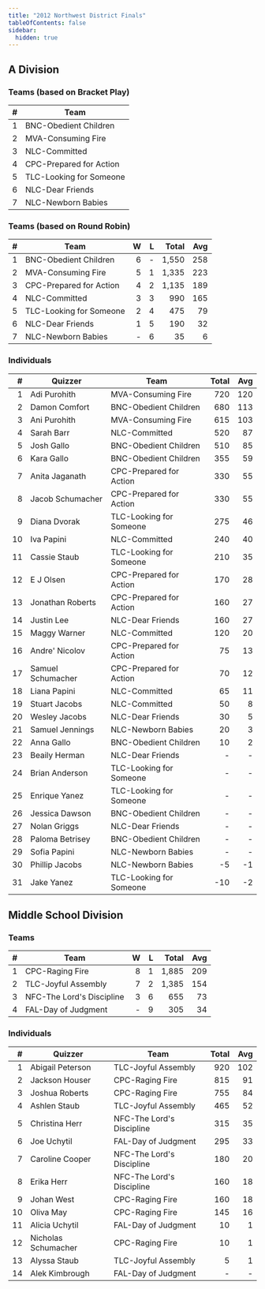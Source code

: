 ```yaml
---
title: "2012 Northwest District Finals"
tableOfContents: false
sidebar:
  hidden: true
---
```


## A Division

### Teams (based on Bracket Play)

|    # | Team                    |
| ---: | ----------------------- |
|    1 | BNC-Obedient Children   |
|    2 | MVA-Consuming Fire      |
|    3 | NLC-Committed           |
|    4 | CPC-Prepared for Action |
|    5 | TLC-Looking for Someone |
|    6 | NLC-Dear Friends        |
|    7 | NLC-Newborn Babies      |

### Teams (based on Round Robin)

|    # | Team                    |    W |    L | Total |  Avg |
| ---: | ----------------------- | ---: | ---: | ----: | ---: |
|    1 | BNC-Obedient Children   |    6 |    - | 1,550 |  258 |
|    2 | MVA-Consuming Fire      |    5 |    1 | 1,335 |  223 |
|    3 | CPC-Prepared for Action |    4 |    2 | 1,135 |  189 |
|    4 | NLC-Committed           |    3 |    3 |   990 |  165 |
|    5 | TLC-Looking for Someone |    2 |    4 |   475 |   79 |
|    6 | NLC-Dear Friends        |    1 |    5 |   190 |   32 |
|    7 | NLC-Newborn Babies      |    - |    6 |    35 |    6 |

### Individuals

|    # | Quizzer           | Team                    | Total |  Avg |
| ---: | ----------------- | ----------------------- | ----: | ---: |
|    1 | Adi Purohith      | MVA-Consuming Fire      |   720 |  120 |
|    2 | Damon Comfort     | BNC-Obedient Children   |   680 |  113 |
|    3 | Ani Purohith      | MVA-Consuming Fire      |   615 |  103 |
|    4 | Sarah Barr        | NLC-Committed           |   520 |   87 |
|    5 | Josh Gallo        | BNC-Obedient Children   |   510 |   85 |
|    6 | Kara Gallo        | BNC-Obedient Children   |   355 |   59 |
|    7 | Anita Jaganath    | CPC-Prepared for Action |   330 |   55 |
|    8 | Jacob Schumacher  | CPC-Prepared for Action |   330 |   55 |
|    9 | Diana Dvorak      | TLC-Looking for Someone |   275 |   46 |
|   10 | Iva Papini        | NLC-Committed           |   240 |   40 |
|   11 | Cassie Staub      | TLC-Looking for Someone |   210 |   35 |
|   12 | E J Olsen         | CPC-Prepared for Action |   170 |   28 |
|   13 | Jonathan Roberts  | CPC-Prepared for Action |   160 |   27 |
|   14 | Justin Lee        | NLC-Dear Friends        |   160 |   27 |
|   15 | Maggy Warner      | NLC-Committed           |   120 |   20 |
|   16 | Andre' Nicolov    | CPC-Prepared for Action |    75 |   13 |
|   17 | Samuel Schumacher | CPC-Prepared for Action |    70 |   12 |
|   18 | Liana Papini      | NLC-Committed           |    65 |   11 |
|   19 | Stuart Jacobs     | NLC-Committed           |    50 |    8 |
|   20 | Wesley Jacobs     | NLC-Dear Friends        |    30 |    5 |
|   21 | Samuel Jennings   | NLC-Newborn Babies      |    20 |    3 |
|   22 | Anna Gallo        | BNC-Obedient Children   |    10 |    2 |
|   23 | Beaily Herman     | NLC-Dear Friends        |     - |    - |
|   24 | Brian Anderson    | TLC-Looking for Someone |     - |    - |
|   25 | Enrique Yanez     | TLC-Looking for Someone |     - |    - |
|   26 | Jessica Dawson    | BNC-Obedient Children   |     - |    - |
|   27 | Nolan Griggs      | NLC-Dear Friends        |     - |    - |
|   28 | Paloma Betrisey   | BNC-Obedient Children   |     - |    - |
|   29 | Sofia Papini      | NLC-Newborn Babies      |     - |    - |
|   30 | Phillip Jacobs    | NLC-Newborn Babies      |    -5 |   -1 |
|   31 | Jake Yanez        | TLC-Looking for Someone |   -10 |   -2 |

## Middle School Division

### Teams

|    # | Team                      |    W |    L | Total |  Avg |
| ---: | ------------------------- | ---: | ---: | ----: | ---: |
|    1 | CPC-Raging Fire           |    8 |    1 | 1,885 |  209 |
|    2 | TLC-Joyful Assembly       |    7 |    2 | 1,385 |  154 |
|    3 | NFC-The Lord's Discipline |    3 |    6 |   655 |   73 |
|    4 | FAL-Day of Judgment       |    - |    9 |   305 |   34 |

### Individuals

|    # | Quizzer             | Team                      | Total |  Avg |
| ---: | ------------------- | ------------------------- | ----: | ---: |
|    1 | Abigail Peterson    | TLC-Joyful Assembly       |   920 |  102 |
|    2 | Jackson Houser      | CPC-Raging Fire           |   815 |   91 |
|    3 | Joshua Roberts      | CPC-Raging Fire           |   755 |   84 |
|    4 | Ashlen Staub        | TLC-Joyful Assembly       |   465 |   52 |
|    5 | Christina Herr      | NFC-The Lord's Discipline |   315 |   35 |
|    6 | Joe Uchytil         | FAL-Day of Judgment       |   295 |   33 |
|    7 | Caroline Cooper     | NFC-The Lord's Discipline |   180 |   20 |
|    8 | Erika Herr          | NFC-The Lord's Discipline |   160 |   18 |
|    9 | Johan West          | CPC-Raging Fire           |   160 |   18 |
|   10 | Oliva May           | CPC-Raging Fire           |   145 |   16 |
|   11 | Alicia Uchytil      | FAL-Day of Judgment       |    10 |    1 |
|   12 | Nicholas Schumacher | CPC-Raging Fire           |    10 |    1 |
|   13 | Alyssa Staub        | TLC-Joyful Assembly       |     5 |    1 |
|   14 | Alek Kimbrough      | FAL-Day of Judgment       |     - |    - |
